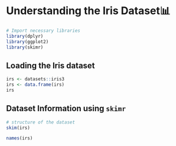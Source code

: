 # Understanding the Iris Dataset📊

```r
# Import necessary libraries
library(dplyr)
library(ggplot2)
library(skimr)
```

## Loading the Iris dataset

```r
irs <- datasets::iris3
irs <- data.frame(irs)
irs
```

## Dataset Information using `skimr`

```r
# structure of the dataset
skim(irs)
```

```r
names(irs)
```
